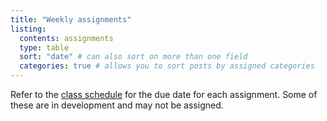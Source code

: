 ```yaml
---
title: "Weekly assignments"
listing: 
  contents: assignments 
  type: table 
  sort: "date" # can also sort on more than one field
  categories: true # allows you to sort posts by assigned categories 
---
```


Refer to the [class schedule](index.html) for the due date for each assignment. Some of these are in development and may not be assigned. 
